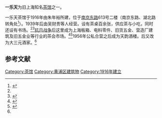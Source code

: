 '''一乐天'''为旧上海知名[[茶馆|茶馆]]之一。

一乐天茶馆于1916年由朱年裕所建，位于[[南京东路|南京东路]]613号二楼（南京东路、湖北路转角处<ref name="shdcd">{{cite book|title=《上海大辞典》|author=王荣华|publisher=上海辞书出版社|year=2007}}</ref>）。1939年后由吴财贵等人经营。设有茶桌百余张，供应茶与小吃，同时还设有书场。<ref name="shdcd" /><ref name="whyl">{{cite book|title=《上海文化源流辞典》|author1=马学新|author2=曹均伟|publisher=上海社会科学院出版社马学新、曹均伟、薛理勇、胡小静|year=1992}}</ref>[[抗日战争|抗日战争]]后这里成为上海板箱、电料零件、旧货五金、营造厂建筑及旧五金业等行业的茶会市场。<ref>{{cite web|url=http://www.shtong.gov.cn/newsite/node2/node4/node2249/huangpu/node35173/node35183/node62424/userobject1ai20087.html|title=交易市场|publisher=上海市地方志办公室（黄浦区志）|access-date=2019-04-20|archive-date=2016-03-26|archive-url=https://web.archive.org/web/20160326113127/http://www.shtong.gov.cn/Newsite/node2/node4/node2249/huangpu/node35173/node35183/node62424/userobject1ai20087.html|dead-url=no}}</ref><ref>{{cite web|url=http://www.shtong.gov.cn/newsite/node2/node2247/node79045/node79394/node79408/userobject1ai104455.html|title=茶楼、熟水、咖吧行业|publisher=上海市地方志办公室（上海通志）|access-date=2019-04-20|archive-date=2016-04-05|archive-url=https://web.archive.org/web/20160405135118/http://www.shtong.gov.cn/Newsite/node2/node2247/node79045/node79394/node79408/userobject1ai104455.html|dead-url=no}}</ref>1956年公私合营之后成为天韵酒楼。后又改为大三元酒家。<ref name="whyl" />

== 参考文献 ==
{{Reflist}}

{{上海小作品}}

[[Category:茶馆|Category:茶馆]]
[[Category:黄浦区建筑物|Category:黄浦区建筑物]]
[[Category:1916年建立|Category:1916年建立]]